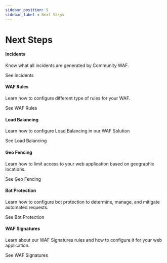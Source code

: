 ```yaml
---
sidebar_position: 5
sidebar_label : Next Steps
---
```



# Next Steps

<div className='gallery'>
  <div className='card'>
    <h4>Incidents</h4>
    <p>Know what all incidents are generated by Community WAF.</p>
    <VersionedLink to='community/docs/incident'>
      See Incidents <ArrowRight className='arrow' />
    </VersionedLink>
  </div>
  <div className='card'>
    <h4>WAF Rules</h4>
    <p>
      Learn how to configure different type of rules for your WAF.
    </p>
    <VersionedLink to='community/docs/waf/rules/header_rules'>
      See WAF Rules <ArrowRight className='arrow' />
    </VersionedLink>
  </div>
  <div className='card'>
    <h4>Load Balancing</h4>
    <p>
      Learn how to configure Load Balancing in our WAF Solution
    </p>
    <VersionedLink to='community/docs/waf/server_farm/load_balancing'>
      See Load Balancing <ArrowRight className='arrow' />
    </VersionedLink>
  </div>
  <div className='card'>
    <h4>Geo Fencing</h4>
    <p>Learn how to limit access to your web application based on geographic locations.</p>
    <VersionedLink to='community/docs/waf/geo_fencing'>
      See Geo Fencing <ArrowRight className='arrow' />
    </VersionedLink>
  </div>
  <div className='card'>
    <h4>Bot Protection</h4>
    <p>
     Learn how to configure bot protection to determine, manage, and mitigate automated requests.
    </p>
    <VersionedLink to='community/docs/waf/bot_protection'>
      See Bot Protection <ArrowRight className='arrow' />
    </VersionedLink>
  </div>
  <div className='card'>
    <h4>WAF Signatures</h4>
    <p>
      Learn about our WAF Signatures rules and how to configure it for your web application.
    </p>
    <VersionedLink to='community/docs/waf/signatures'>
      See WAF Signatures <ArrowRight className='arrow' />
    </VersionedLink>
  </div>
</div>

